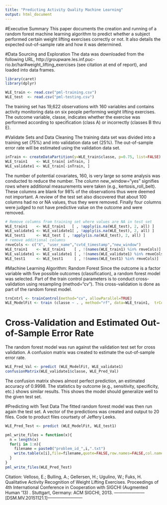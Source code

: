 ```yaml
---
title: "Predicting Activity Quality Machine Learning"
output: html_document
---
```


#Executive Summary
This paper documents the creation and running of a random forest machine learning algorithm to predict whether a subject performed certain weight lifting exercises correctly or not. It also details the expected out-of-sample rate and how it was determined. 

#Data Sourcing and Exploration
The data was downloaded from the following URL, http://groupware.les.inf.puc-rio.br/har#weight_lifting_exercises (see citation at end of report), and loaded into data frames. 
```r
library(caret)
library(dplyr)
```
```r
WLE_train <- read.csv("pml-training.csv")
WLE_test  <- read.csv("pml-testing.csv")
```
The training set has 19,622 observations with 160 variables and contains activity monitoring data on six people performing weight lifting exercises. The outcome variable, classe, indicates whether the exercise was performed according to specification (class A) or incorrectly (classes B thru E). 

#Validate Sets and Data Cleaning 
The training data set was divided into a training set (75%) and into validation data set (25%). The out-of-sample error rate will be estimated using the validation data set.
```r
inTrain <- createDataPartition(y=WLE_train$classe, p=0.75, list=FALSE)
WLE_train1    <- WLE_train[ inTrain, ]
WLE_validate1 <- WLE_train[-inTrain, ]
```

The number of potential covariates, 160, is very large so some analysis was conducted to reduce the number. The column new_window="yes" signifies rows where additional measurements were taken (e.g., kertosis_roll_belt). These columns are blank for 98% of the observations thus were deemed not important. A review of the test set also discovered that about 100 columns had no or NA values, thus they were removed. Finally four columns were judged to not have predictive value on the outcome and were removed.
```r
# Remove columns from training set where values are NA in test set
WLE_train1    <- WLE_train1   [ , !apply(is.na(WLE_test), 2, all) ]
WLE_validate1 <- WLE_validate1[ , !apply(is.na(WLE_test), 2, all) ]
WLE_test1     <- WLE_test [ , !apply(is.na(WLE_test), 2, all) ]
# remove additional columns 
rmveCols <- c("X", "user_name","cvtd_timestamp","new_window")
WLE_train1    <- WLE_train1    [ , !(names(WLE_train1) %in% rmveCols)]
WLE_validate1 <- WLE_validate1 [ , !(names(WLE_validate1) %in% rmveCols)]
WLE_test1     <- WLE_test1     [ , !(names(WLE_test1) %in% rmveCols)]
```

#Machine Learning Algorithm: Random Forest
Since the outcome is a factor variable with five possible outcomes (classification), a random forest model was selected. Part of the train control parameters is to conduct cross-validation using resampling (method="cv"). This cross-validation is done as part of the random forest model. 
```r
trnCntrl <- trainControl(method="cv", allowParallel=TRUE)
WLE_ModelFit <- train (classe ~ . , method="rf", data=WLE_train1,  trControl=trnCntrl)
```

# Cross-Validation and Estimated Out-of-Sample Error Rate
The random forest model was run against the validation test set for cross validation. A confusion matrix was created to estimate the out-of-sample error rate.
```r
WLE_Pred_Val <- predict (WLE_ModelFit, WLE_validate1)
confusionMatrix(WLE_validate1$classe, WLE_Pred_Val)
```
The confusion matrix shows almost perfect prediction, an estimated accuracy of 0.9998. The statistics by outcome (e.g., sensitivity, specificity, etc.) shows similar results. This shows the model should generalize well to the given test set. 

#Predicting with Test Data
The fitted random forest model was then run again the test set. A vector of the predictions was created and output to 20 files. Code to product files courtsety of Jeffery Leeks.

```r
WLE_Pred_Test <- predict (WLE_ModelFit, WLE_test1)

pml_write_files = function(x){
  n = length(x)
  for(i in 1:n){
    filename = paste0("problem_id_",i,".txt")
    write.table(x[i],file=filename,quote=FALSE,row.names=FALSE,col.names=FALSE)
  }
}
pml_write_files(WLE_Pred_Test)
```
Citation: 
Velloso, E.; Bulling, A.; Gellersen, H.; Ugulino, W.; Fuks, H. Qualitative Activity Recognition of Weight Lifting Exercises. Proceedings of 4th International Conference in Cooperation with SIGCHI (Augmented Human '13) . Stuttgart, Germany: ACM SIGCHI, 2013.
---------------------[DSM.MV.20151121.1]------------------------